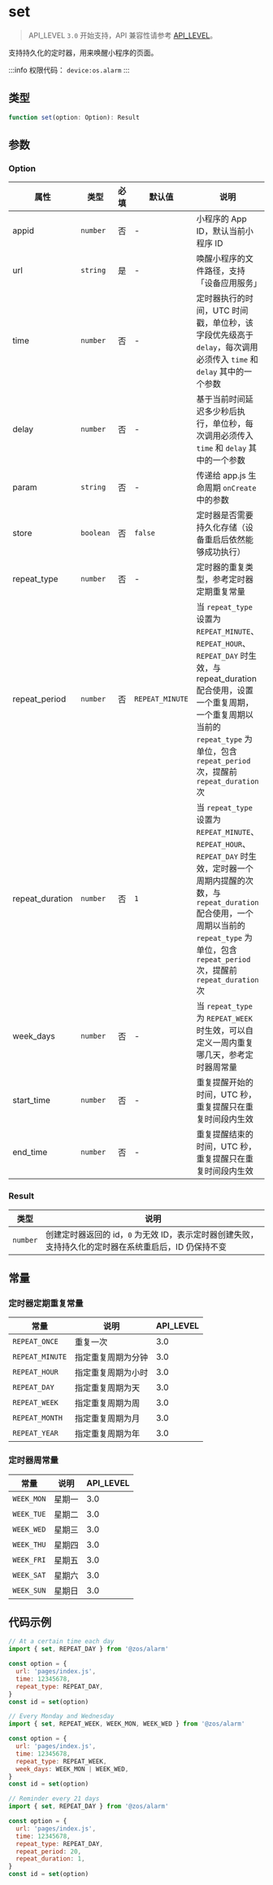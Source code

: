 # set

> API_LEVEL `3.0` 开始支持，API 兼容性请参考 [API_LEVEL](../../../../guides/framework/device/compatibility.md)。

支持持久化的定时器，用来唤醒小程序的页面。

:::info
权限代码： `device:os.alarm`
:::

## 类型

```ts
function set(option: Option): Result
```

## 参数

### Option

| 属性            | 类型                 | 必填 | 默认值                     | 说明                                                                                                                                                                                                                                | API_LEVEL |
| --------------- | -------------------- | ---- | -------------------------- | ----------------------------------------------------------------------------------------------------------------------------------------------------------------------------------------------------------------------------------- | --------- |
| appid           | <code>number</code>  | 否   | -                          | 小程序的 App ID，默认当前小程序 ID                                                                                                                                                                                                  | 3.0       |
| url             | <code>string</code>  | 是   | -                          | 唤醒小程序的文件路径，支持「设备应用服务」                                                                                                                                                                                          | 3.0       |
| time            | <code>number</code>  | 否   | -                          | 定时器执行的时间，UTC 时间戳，单位秒，该字段优先级高于 `delay`，每次调用必须传入 `time` 和 `delay` 其中的一个参数                                                                                                                   | 3.0       |
| delay           | <code>number</code>  | 否   | -                          | 基于当前时间延迟多少秒后执行，单位秒，每次调用必须传入 `time` 和 `delay` 其中的一个参数                                                                                                                                             | 3.0       |
| param           | <code>string</code>  | 否   | -                          | 传递给 app.js 生命周期 `onCreate` 中的参数                                                                                                                                                                                          | 3.0       |
| store           | <code>boolean</code> | 否   | <code>false</code>         | 定时器是否需要持久化存储（设备重启后依然能够成功执行）                                                                                                                                                                              | 3.0       |
| repeat_type     | <code>number</code>  | 否   | -                          | 定时器的重复类型，参考定时器定期重复常量                                                                                                                                                                                            | 3.0       |
| repeat_period   | <code>number</code>  | 否   | <code>REPEAT_MINUTE</code> | 当 `repeat_type` 设置为 `REPEAT_MINUTE`、`REPEAT_HOUR`、`REPEAT_DAY` 时生效，与 repeat_duration 配合使用，设置一个重复周期，一个重复周期以当前的 `repeat_type` 为单位，包含 `repeat_period` 次，提醒前 `repeat_duration` 次         | 3.0       |
| repeat_duration | <code>number</code>  | 否   | <code>1</code>             | 当 `repeat_type` 设置为 `REPEAT_MINUTE`、`REPEAT_HOUR`、`REPEAT_DAY` 时生效，定时器一个周期内提醒的次数，与 `repeat_duration` 配合使用，一个周期以当前的 `repeat_type` 为单位，包含 `repeat_period` 次，提醒前 `repeat_duration` 次 | 3.0       |
| week_days       | <code>number</code>  | 否   | -                          | 当 `repeat_type` 为 `REPEAT_WEEK` 时生效，可以自定义一周内重复哪几天，参考定时器周常量                                                                                                                                              | 3.0       |
| start_time      | <code>number</code>  | 否   | -                          | 重复提醒开始的时间，UTC 秒，重复提醒只在重复时间段内生效                                                                                                                                                                            | 3.0       |
| end_time        | <code>number</code>  | 否   | -                          | 重复提醒结束的时间，UTC 秒，重复提醒只在重复时间段内生效                                                                                                                                                                            | 3.0       |

### Result

| 类型                | 说明                                                                                                  |
| ------------------- | ----------------------------------------------------------------------------------------------------- |
| <code>number</code> | 创建定时器返回的 id，`0` 为无效 ID，表示定时器创建失败，支持持久化的定时器在系统重启后，ID 仍保持不变 |

## 常量

### 定时器定期重复常量

| 常量            | 说明               | API_LEVEL |
| --------------- | ------------------ | --------- |
| `REPEAT_ONCE`   | 重复一次           | 3.0       |
| `REPEAT_MINUTE` | 指定重复周期为分钟 | 3.0       |
| `REPEAT_HOUR`   | 指定重复周期为小时 | 3.0       |
| `REPEAT_DAY`    | 指定重复周期为天   | 3.0       |
| `REPEAT_WEEK`   | 指定重复周期为周   | 3.0       |
| `REPEAT_MONTH`  | 指定重复周期为月   | 3.0       |
| `REPEAT_YEAR`   | 指定重复周期为年   | 3.0       |

### 定时器周常量

| 常量       | 说明   | API_LEVEL |
| ---------- | ------ | --------- |
| `WEEK_MON` | 星期一 | 3.0       |
| `WEEK_TUE` | 星期二 | 3.0       |
| `WEEK_WED` | 星期三 | 3.0       |
| `WEEK_THU` | 星期四 | 3.0       |
| `WEEK_FRI` | 星期五 | 3.0       |
| `WEEK_SAT` | 星期六 | 3.0       |
| `WEEK_SUN` | 星期日 | 3.0       |

## 代码示例

```js
// At a certain time each day
import { set, REPEAT_DAY } from '@zos/alarm'

const option = {
  url: 'pages/index.js',
  time: 12345678,
  repeat_type: REPEAT_DAY,
}
const id = set(option)

// Every Monday and Wednesday
import { set, REPEAT_WEEK, WEEK_MON, WEEK_WED } from '@zos/alarm'

const option = {
  url: 'pages/index.js',
  time: 12345678,
  repeat_type: REPEAT_WEEK,
  week_days: WEEK_MON | WEEK_WED,
}
const id = set(option)

// Reminder every 21 days
import { set, REPEAT_DAY } from '@zos/alarm'

const option = {
  url: 'pages/index.js',
  time: 12345678,
  repeat_type: REPEAT_DAY,
  repeat_period: 20,
  repeat_duration: 1,
}
const id = set(option)
```
